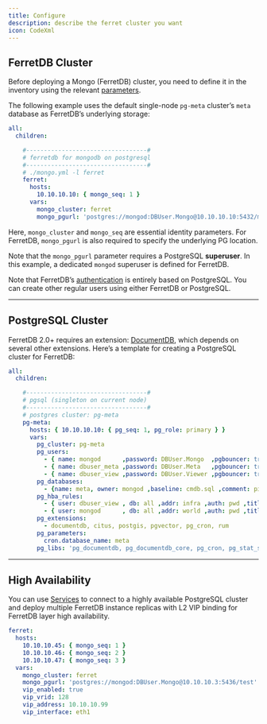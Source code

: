 ```yaml
---
title: Configure
description: describe the ferret cluster you want
icon: CodeXml
---
```



## FerretDB Cluster

Before deploying a Mongo (FerretDB) cluster, you need to define it in the inventory using the relevant [parameters](/ferret/param).

The following example uses the default single-node `pg-meta` cluster’s `meta` database as FerretDB’s underlying storage:

```yaml
all:
  children:

    #----------------------------------#
    # ferretdb for mongodb on postgresql
    #----------------------------------#
    # ./mongo.yml -l ferret
    ferret:
      hosts:
        10.10.10.10: { mongo_seq: 1 }
      vars:
        mongo_cluster: ferret
        mongo_pgurl: 'postgres://mongod:DBUser.Mongo@10.10.10.10:5432/meta'
```

Here, `mongo_cluster` and `mongo_seq` are essential identity parameters. For FerretDB, `mongo_pgurl` is also required to specify the underlying PG location.

Note that the `mongo_pgurl` parameter requires a PostgreSQL **superuser**. In this example, a dedicated `mongod` superuser is defined for FerretDB.

Note that FerretDB’s [authentication](https://docs.ferretdb.io/security/authentication/) is entirely based on PostgreSQL. You can create other regular users using either FerretDB or PostgreSQL.

------

## PostgreSQL Cluster

FerretDB 2.0+ requires an extension: [DocumentDB](/e/documentdb), which depends on several other extensions. Here’s a template for creating a PostgreSQL cluster for FerretDB:

```yaml
all:
  children:

    #----------------------------------#
    # pgsql (singleton on current node)
    #----------------------------------#
    # postgres cluster: pg-meta
    pg-meta:
      hosts: { 10.10.10.10: { pg_seq: 1, pg_role: primary } }
      vars:
        pg_cluster: pg-meta
        pg_users:
          - { name: mongod      ,password: DBUser.Mongo  ,pgbouncer: true ,roles: [dbrole_admin ] ,superuser: true ,comment: ferretdb super user }
          - { name: dbuser_meta ,password: DBUser.Meta   ,pgbouncer: true ,roles: [dbrole_admin]    ,comment: pigsty admin user }
          - { name: dbuser_view ,password: DBUser.Viewer ,pgbouncer: true ,roles: [dbrole_readonly] ,comment: read-only viewer for meta database }
        pg_databases:
          - {name: meta, owner: mongod ,baseline: cmdb.sql ,comment: pigsty meta database ,schemas: [pigsty] ,extensions: [ documentdb, postgis, vector, pg_cron, rum ]}
        pg_hba_rules:
          - { user: dbuser_view , db: all ,addr: infra ,auth: pwd ,title: 'allow grafana dashboard access cmdb from infra nodes' }
          - { user: mongod      , db: all ,addr: world ,auth: pwd ,title: 'mongodb password access from everywhere' }
        pg_extensions:
          - documentdb, citus, postgis, pgvector, pg_cron, rum
        pg_parameters:
          cron.database_name: meta
        pg_libs: 'pg_documentdb, pg_documentdb_core, pg_cron, pg_stat_statements, auto_explain'  # add timescaledb to shared_preload_libraries
```

------

## High Availability

You can use [Services](/pgsql/service/) to connect to a highly available PostgreSQL cluster and deploy multiple FerretDB instance replicas with L2 VIP binding for FerretDB layer high availability.

```yaml
ferret:
  hosts:
    10.10.10.45: { mongo_seq: 1 }
    10.10.10.46: { mongo_seq: 2 }
    10.10.10.47: { mongo_seq: 3 }
  vars:
    mongo_cluster: ferret
    mongo_pgurl: 'postgres://mongod:DBUser.Mongo@10.10.10.3:5436/test'
    vip_enabled: true
    vip_vrid: 128
    vip_address: 10.10.10.99
    vip_interface: eth1
```
